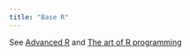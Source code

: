 ```yaml
---
title: "Base R"
---
```


See [Advanced R](https://adv-r.hadley.nz/) and [The art of R programming](https://diytranscriptomics.com/Reading/files/The%20Art%20of%20R%20Programming.pdf)